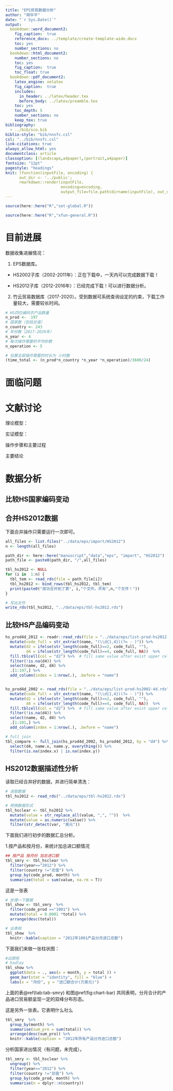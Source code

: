 ```yaml
---
title: "EPS贸易数据分析"
author: "胡华平"
date: "`r Sys.Date()`"
output: 
  bookdown::word_document2: 
    fig_caption:  true
    reference_docx: ../template/create-template-wide.docx
    toc: yes
    number_sections: no
  bookdown::html_document2:
    number_sections: no
    toc: yes
    fig_caption:  true
    toc_float: true
  bookdown::pdf_document2:
    latex_engine: xelatex
    fig_caption:  true
    includes:
      in_header: ../latex/header.tex
      before_body: ../latex/preamble.tex
    toc: yes
    toc_depth: 5
    number_sections: no
    keep_tex: true
bibliography: 
  - ../bib/sco.bib
biblio-style: "bib/nnsfc.csl"
csl: "../bib/nnsfc.csl"
link-citations: true
always_allow_html: yes
documentclass: article
classoption: [(landscape,a4paper),(portrait,a4paper)]
fontsize: "12pt"
pagestyle: "headings"
knit: (function(inputFile, encoding) { 
      out_dir <- '../public';
      rmarkdown::render(inputFile,
                        encoding=encoding, 
                        output_file=file.path(dirname(inputFile), out_dir, 'analysis-01-eps-case.docx')) })
---
```


```r
source(here::here("R","set-global.R"))

source(here::here("R","xfun-general.R"))
```





\newpage

# 目前进展

数据收集进展情况：

1. EPS数据库。

- HS2002子库（2002-2011年）：正在下载中，一天内可以完成数据下载！

- HS2012子库（2012-2016年）：已经完成下载！可以进行数据分析。

2. 竹云贸易数据库（2017-2020）。受到数据可系统查询设定的约束，下载工作量较大，需要较长时间。

```r
# HS四位编码农产品数量
n_prod <-  197
# 国家数（包括总值）
n_country <- 243
# 年份数（2017-2020年）
n_year <- 4
# 每次操作需要的平均秒数
n_operation <- 5

# 估算全部操作需要的时长为 小时数
(time_total <- (n_prod*n_country *n_year *n_operation)/3600/24)


```



# 面临问题

# 文献讨论

理论模型：

实证模型：

操作步骤和主要过程

主要结论


# 数据分析


## 比较HS国家编码变动


## 合并HS2012数据

下面合并操作只需要运行一次即可。

```r
all_files <- list.files("../data/eps/import/HS2012")
n <- length(all_files)

path_dir <- here::here("manuscript","data","eps", "import", "HS2012")
path_file <- paste0(path_dir, "/",all_files)

tbl_hs2012 <- NULL
for (i in  1:n) {
  tbl_tem <- read_rds(file = path_file[i])
  tbl_hs2012 <- bind_rows(tbl_hs2012, tbl_tem)
  print(paste0("成功合并到了第", i,"个文件。共有",n,"个文件！"))
}

# 写出文件
write_rds(tbl_hs2012, "../data/eps/tbl-hs2012.rds")

```

## 比较HS产品编码变动

```r
hs_prod4d_2012 <- readr::read_rds(file = "../data/eps/list-prod-hs2012-4d.rds") %>%
  mutate(code_full = str_extract(name, "(\\d{1,4})(?= - )")) %>%
  mutate(d2 = ifelse(str_length(code_full)==2, code_full, ""),
         d4 = ifelse(str_length(code_full)==4, code_full, NA))  %>%
  fill.tblcell(col = "d2") %>%  # fill same value after exist upper cell 
  filter(!is.na(d4)) %>%
  select(name, d2, d4) %>%
  .[1:197,] %>%
  add_column(index = 1:nrow(.), .before = "name") 


hs_prod4d_2002 <- read_rds(file = "../data/eps/list-prod-hs2002-4d.rds") %>%
  mutate(code_full = str_extract(name, "(\\d{1,4})(?= - )")) %>%
  mutate(d2 = ifelse(str_length(code_full)==2, code_full, ""),
         d4 = ifelse(str_length(code_full)==4, code_full, NA))  %>%
  fill.tblcell(col = "d2") %>%  # fill same value after exist upper cell 
  filter(!is.na(d4)) %>%
  select(name, d2, d4) %>%
  .[1:201,] %>%
  add_column(index = 1:nrow(.), .before = "name") 

# full join
tbl_compare <- full_join(hs_prod4d_2002, hs_prod4d_2012, by = "d4") %>%
  select(d4, name.x, name.y, everything()) %>%
  filter(is.na(index.x) | is.na(index.y))

```

## HS2012数据描述性分析

读取已经合并好的数据，并进行简单清洗：

```r
# 读取数据
tbl_hs2012 <- read_rds("../data/eps/tbl-hs2012.rds")

# 转换数据形式
tbl_hsclear <- tbl_hs2012 %>%
  mutate(value = str_replace_all(value, ",", ""))  %>%
  mutate(value = as.numeric(value)) %>%
  filter(str_detect(var, "美元"))
```


下面我们进行初步的数据汇总分析。

1.按产品和按月份，来统计加总进口额情况

```r
## 按产品 按月份 加总进口额
tbl_smry <- tbl_hsclear %>%
  filter(year=="2012") %>%
  filter(country !="总值") %>%
  group_by(code_prod, month) %>%
  summarize(total = sum(value, na.rm = T))
```

这是一张表

```r
# 处理一下数据
tbl_show <- tbl_smry  %>%
  filter(code_prod =="1001") %>%
  mutate(total = 0.0001 *total) %>%
  arrange(desc(total))

# 出表啦
tbl_show  %>%
  knitr::kable(caption = "2012年1001产品分月进口总额")
```

下面我们来做一张柱状图：

```r
#出图啦
# hadley 
tbl_show %>%
  ggplot(data = ., aes(x = month, y = total )) +
  geom_bar(stat = "identity", fill = "blue") +
  labs(x = "月份", y = "进口额合计(万美元)")

```

上面的表\@ref(tab:tab-smry) 和图\@ref(fig:chart-bar) 共同表明，分月合计的产品进口贸易额呈现一定的双峰分布形态。

这是另外一张表。它表明什么社么

```r
tbl_smry  %>%
  group_by(month) %>%
  summarise(sum_pro = sum(total)) %>%
  arrange(desc(sum_pro)) %>%
  knitr::kable(caption = "2012年所有产品分月进口总额")
```




分析国家进出情况（有问题，未完成）。

```r
tbl_smry <- tbl_hsclear %>%
  ungroup() %>%
  filter(year=="2012") %>%
  filter(country !="总值") %>%
  group_by(code_prod, month) %>%
  summarise(n = dplyr::n(country))
```






